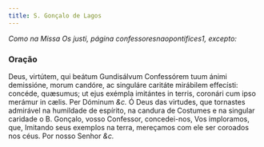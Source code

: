 ```yaml
---
title: S. Gonçalo de Lagos
---
```


<em>Como na Missa Os justi, página confessoresnaopontifices1, excepto:</em>

### Oração

<div class="grid grid-cols-2 gap-5">
  <span class="text-justify">
    Deus, virtútem, qui beátum Gundisálvum Confessórem tuum ánimi demissióne,
    morum candóre, ac singuláre caritáte mirábilem effecísti: concéde, quæsumus;
    ut ejus exémpla imitántes in terris, coronári cum ipso merámur in cælis. Per
    Dóminum <em>&c.</em>
  </span>
  <span class="text-justify">
    Ó Deus das virtudes, que tornastes admirável na humildade de espírito, na
    candura de Costumes e na singular caridade o B. Gonçalo, vosso Confessor,
    concedei-nos, Vos imploramos, que, Imitando seus exemplos na terra,
    mereçamos com ele ser coroados nos céus. Por nosso Senhor <em>&c.</em>
  </span>
</div>
